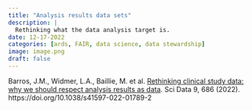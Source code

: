 ```yaml
---
title: "Analysis results data sets"
description: |
  Rethinking what the data analysis target is.  
date: 12-17-2022
categories: [ards, FAIR, data science, data stewardship]
image: image.png
draft: false
---
```


Barros, J.M., Widmer, L.A., Baillie, M. et al. [Rethinking clinical study data: why we should respect analysis results as data](https://www.nature.com/articles/s41597-022-01789-2). Sci Data 9, 686 (2022). https://doi.org/10.1038/s41597-022-01789-2